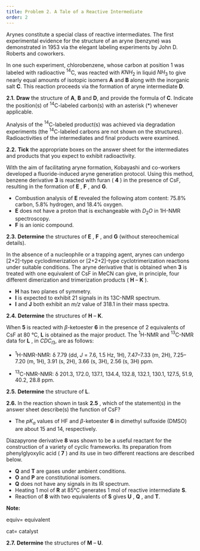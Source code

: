 ```yaml
---
title: Problem 2. A Tale of a Reactive Intermediate 
order: 2
---
```


Arynes constitute a special class of reactive intermediates. The first experimental evidence for the structure of an aryne (benzyne) was demonstrated in 1953 via the elegant labeling experiments by John D. Roberts and coworkers.

In one such experiment, chlorobenzene, whose carbon at position 1 was labeled with radioactive ${}^{14}$C, was reacted with $KNH_{2}$ in liquid $NH_{3}$ to give nearly equal amounts of isotopic isomers **A** and **B** along with the inorganic salt **C**. This reaction proceeds via the formation of aryne intermediate **D**.

**2.1.** **Draw** the structure of **A**, **B** and **D**, and provide the formula of **C**. Indicate the position(s) of ${}^{14}$C-labeled carbon(s) with an asterisk (\*) whenever applicable.

Analysis of the ${}^{14}$C-labeled product(s) was achieved via degradation experiments (the ${}^{14}$C-labeled carbons are not shown on the structures). Radioactivities of the intermediates and final products were examined.

**2.2.** **Tick** the appropriate boxes on the answer sheet for the intermediates and products that you expect to exhibit radioactivity.

With the aim of facilitating aryne formation, Kobayashi and co-workers developed a fluoride-induced aryne generation protocol. Using this method, benzene derivative **3** is reacted with furan ( **4** ) in the presence of CsF, resulting in the formation of **E** , **F** , and **G**.

- Combustion analysis of **E** revealed the following atom content: 75.8% carbon, 5.8% hydrogen, and 18.4% oxygen.
- **E** does not have a proton that is exchangeable with $D_{2}O$ in 1H-NMR spectroscopy.
- **F** is an ionic compound.

**2.3.**  **Determine** the structures of **E** , **F** , and **G** (without stereochemical details).

In the absence of a nucleophile or a trapping agent, arynes can undergo [2+2]-type cyclodimerization or [2+2+2]-type cyclotrimerization reactions under suitable conditions. The aryne derivative that is obtained when **3** is treated with one equivalent of CsF in MeCN can give, in principle, four different dimerization and trimerization products ( **H** – **K** ).

- **H** has two planes of symmetry.
- **I** is expected to exhibit 21 signals in its 13C-NMR spectrum.
- **I** and **J** both exhibit an _m/z_ value of 318.1 in their mass spectra.

**2.4.**  **Determine** the structures of **H** – **K**.

When **5** is reacted with _β_-ketoester **6** in the presence of 2 equivalents of CsF at 80 °C, **L** is obtained as the major product. The ${}^{1}$H-NMR and  ${}^{13}$C-NMR data for **L** , in $CDC_{l3}$, are as follows:

- ${}^{1}$H-NMR-NMR: δ 7.79 (dd, _J_ = 7.6, 1.5 Hz, 1H), 7.47–7.33 (m, 2H), 7.25–7.20 (m, 1H), 3.91 (s, 2H), 3.66 (s, 3H), 2.56 (s, 3H) ppm.

- ${}^{13}$C-NMR-NMR: δ 201.3, 172.0, 137.1, 134.4, 132.8, 132.1, 130.1, 127.5, 51.9, 40.2, 28.8 ppm.

**2.5.** **Determine** the structure of **L**.

**2.6.** In the reaction shown in task **2.5** , which of the statement(s) in the answer sheet describe(s) the function of CsF?

- The $pK_{a}$ values of HF and _β_-ketoester **6** in dimethyl sulfoxide (DMSO) are about 15 and 14, respectively.

Diazapyrone derivative **8** was shown to be a useful reactant for the construction of a variety of cyclic frameworks. Its preparation from phenylglyoxylic acid ( **7** ) and its use in two different reactions are described below.

- **Q** and **T** are gases under ambient conditions.
- **O** and **P** are constitutional isomers.
- **Q** does not have any signals in its IR spectrum.
- Heating 1 mol of **R** at 85°C generates 1 mol of reactive intermediate **S**.
- Reaction of **8** with two equivalents of **S** gives **U** , **Q** , and **T**.

**Note:**

equiv= equivalent

cat= catalyst

**2.7.**  **Determine** the structures of **M** – **U**.
